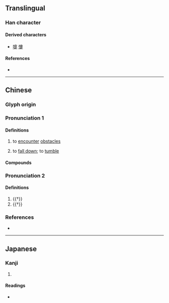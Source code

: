 {{character info/new}}
==Translingual==

===Han character===
{{Han char|rn=103|rad=疋|as=09|sn=14|four=40801|canj=JBWNO|ids=⿳⿱十冖田疋}}

====Derived characters====
* [[嚏]] [[懥]] 
 
====References====
* {{Han ref|kx=0768.020|dkj=22006|dj=1178.070|hdz=42751.030|uh=7590|ud=30096|bh=E2D9|bd=58073}}

----

==Chinese==
{{zh-forms}}

===Glyph origin===
{{Han etym}}

===Pronunciation 1===
{{zh-pron
|m=zhì
|c=zi3
|mc=1
|oc=y,2
|ma=
|cat=v
}}

====Definitions====
{{zh-hanzi}}

# {{lb|zh|literary}} to [[encounter]] [[obstacle]]s
# {{lb|zh|literary}} to [[fall down]]; to [[tumble]]

====Compounds====
{{zh-der|跋前疐後|跋胡疐尾}}

===Pronunciation 2===
{{zh-pron
|m=dì
|c=dai3
|mc=2
|oc=n,1
|ma=
|cat=v,n
}}

====Definitions====
{{zh-hanzi}}

# {{†}} {{zh-alt-form|蒂|[[stem]] of a [[fruit]]; to [[remove]] the [[stem]] of a [[fruit]]}}
# {{†}} {{zh-alt-form|嚏|to [[sneeze]]}}

===References===
* {{R:yue:Hanzi}}

----

==Japanese==

===Kanji===
{{ja-kanji|grade=|rs=疋09}}

# {{rfdef|ja|sort=疋09}}

====Readings====
* {{ja-readings|on=[[ち]] (chi), [[し]] (shi), [[てい]] (tei), [[たい]] (tai)|kun=[[つまずく]] (tsumazuku)|nanori=}}